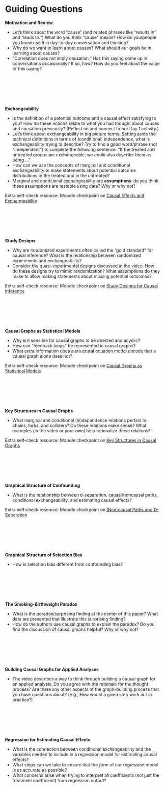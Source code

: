 # Guiding Questions {-}

**Motivation and Review** <a id="gq-motivation-review"></a>

- Let's think about the word "cause" (and related phrases like "results in" and "leads to.") What do you think "cause" means? How do you/people you know use it in day-to-day conversation and thinking?
- Why do we want to learn about causes? What should our goals be in learning about causes?
- "Correlation does not imply causation." Has this saying come up in conversations occasionally? If so, how? How do you feel about the value of this saying?

<br><br><br><br><br>

**Exchangeability** <a id="gq-exchangeability"></a>

- Is the definition of a potential outcome and a causal effect satisfying to you? How do these notions relate to what you had thought about causes and causation previously? (Reflect on and connect to our Day 1 activity.)
- Let's think about exchangeability in big picture terms. Setting aside the technical definitions in terms of (conditional) independence, what is exchangeability trying to describe? Try to find a good word/phrase (not "independent") to complete the following sentence: "If the treated and untreated groups are exchangeable, we could also describe them as being ..."
- How can we use the concepts of marginal and conditional exchangeability to make statements about potential outcome distributions in the treated and in the untreated?
- Marginal and conditional exchangeability are **assumptions**--do you think these assumptions are testable using data? Why or why not?

Extra self-check resource: Moodle checkpoint on [Causal Effects and Exchangeability](https://moodle.macalester.edu/mod/quiz/view.php?id=17844)

<br><br><br><br><br>

**Study Designs** <a id="gq-study-designs"></a>

- Why are randomized experiments often called the "gold standard" for causal inference? What is the relationship between randomized experiments and exchangeability?
- Consider the quasi-experimental designs discussed in the video. How do these designs try to mimic randomization? What assumptions do they make to allow making statements about missing potential outcomes?

Extra self-check resource: Moodle checkpoint on [Study Designs for Causal Inference](https://moodle.macalester.edu/mod/quiz/view.php?id=17845)

<br><br><br><br><br>

**Causal Graphs as Statistical Models** <a id="gq-causal-graphs-models"></a>

- Why is it sensible for causal graphs to be directed and acyclic?
- How can "feedback loops" be represented in causal graphs?
- What extra information does a structural equation model encode that a causal graph alone does not?

Extra self-check resource: Moodle checkpoint on [Causal Graphs as Statistical Models](https://moodle.macalester.edu/mod/quiz/view.php?id=17846)

<br><br><br><br><br>

**Key Structures in Causal Graphs** <a id="gq-key-structures"></a>

- What marginal and conditional (in)dependence relations pertain to chains, forks, and colliders? Do these relations make sense? What examples (in the video or your own) help rationalize these relations?

Extra self-check resource: Moodle checkpoint on [Key Structures in Causal Graphs](https://moodle.macalester.edu/mod/quiz/view.php?id=17847)

<br><br><br><br><br>

**Graphical Structure of Confounding** <a id="gq-struct-confounding"></a>

- What is the relationship between d-separation, causal/noncausal paths, conditional exchangeability, and estimating causal effects?

Extra self-check resource: Moodle checkpoint on [(Non)causal Paths and D-Separation](https://moodle.macalester.edu/mod/quiz/view.php?id=17848)

<br><br><br><br><br>

**Graphical Structure of Selection Bias** <a id="gq-struct-selection-bias"></a>

- How is selection bias different from confounding bias?

<br><br><br><br><br>

**The Smoking-Birthweight Paradox** <a id="gq-sbw-paradox"></a>

- What is the paradox/surprising finding at the center of this paper? What data are presented that illustrate this surprising finding?
- How do the authors use causal graphs to explain the paradox? Do you find the discussion of causal graphs helpful? Why or why not?

<br><br><br><br><br>

**Building Causal Graphs for Applied Analyses** <a id="gq-building-graphs"></a>

- The video describes a way to think through building a causal graph for an applied analysis. Do you agree with the rationale for the thought process? Are there any other aspects of the graph-building process that you have questions about? (e.g., How would a given step work out in practice?)

<br><br><br><br><br>

**Regression for Estimating Causal Effects** <a id="gq-regression"></a>

- What is the connection between conditional exchangeability and the variables needed to include in a regression model for estimating causal effects?
- What steps can we take to ensure that the *form* of our regression model is as accurate as possible?
- What concerns arise when trying to interpret all coefficients (not just the treatment coefficient) from regression output?

<div style="height: 800px;"></div>
